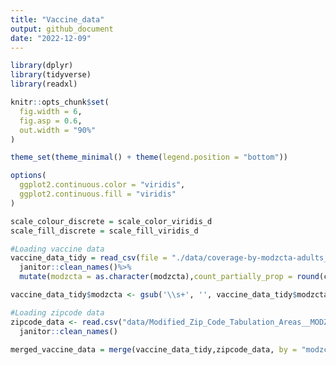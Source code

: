 ```yaml
---
title: "Vaccine_data"
output: github_document
date: "2022-12-09"
---
```


```r
library(dplyr)
library(tidyverse)
library(readxl)

knitr::opts_chunk$set(
  fig.width = 6, 
  fig.asp = 0.6,
  out.width = "90%"
)

theme_set(theme_minimal() + theme(legend.position = "bottom"))

options(
  ggplot2.continuous.color = "viridis",
  ggplot2.continuous.fill = "viridis"
)

scale_colour_discrete = scale_color_viridis_d
scale_fill_discrete = scale_fill_viridis_d
```

```r

#Loading vaccine data 
vaccine_data_tidy = read_csv(file = "./data/coverage-by-modzcta-adults_03.09.22.csv")%>%
  janitor::clean_names()%>%
  mutate(modzcta = as.character(modzcta),count_partially_prop = round(count_partially_cumulative/pop_denominator,2), count_Fully_prop = round(count_fully_cumulative/pop_denominator,2), count_1Plus_prop = round(count_1plus_cumulative/pop_denominator,2), count_Additional_prop = round(count_additional_cumulative/pop_denominator,2))

vaccine_data_tidy$modzcta <- gsub('\\s+', '', vaccine_data_tidy$modzcta)

#Loading zipcode data 
zipcode_data <- read.csv("data/Modified_Zip_Code_Tabulation_Areas__MODZCTA_.csv") %>% 
  janitor::clean_names()

```

```r
merged_vaccine_data = merge(vaccine_data_tidy,zipcode_data, by = "modzcta", all.x = TRUE)
```
